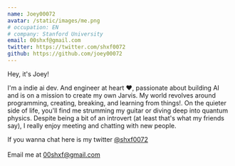 ```yaml
---
name: Joey00072
avatar: /static/images/me.png
# occupation: EN
# company: Stanford University
email: 00shxf@gmail.com
twitter: https://twitter.com/shxf0072
github: https://github.com/joey00072
---
```


Hey, it's Joey!

I'm a indie ai dev. And engineer at heart ❤️, passionate about building AI and is on a mission to create my own Jarvis. My world revolves around programming, creating, breaking, and learning from things!.
On the quieter side of life, you'll find me strumming my guitar or diving deep into quantum physics. Despite being a bit of an introvert (at least that's what my friends say), I really enjoy meeting and chatting with new people.

If you wanna chat here is my twitter [@shxf0072](https://twitter.com/shxf0072) <br></br>
Email me at 00shxf@gmail.com
